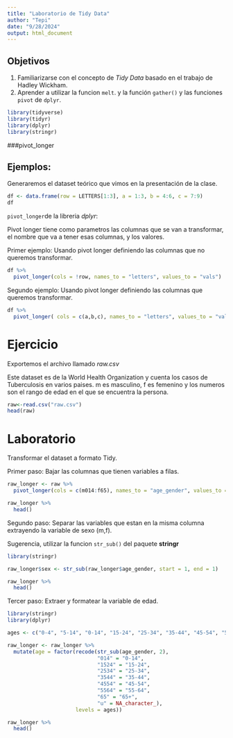 ```yaml
---
title: "Laboratorio de Tidy Data"
author: "Tepi"
date: "9/28/2024"
output: html_document
---
```



## Objetivos 

1. Familiarizarse con el concepto de *Tidy Data* basado en el trabajo de Hadley Wickham. 
2. Aprender a utilizar la funcion ```melt```. y la función ```gather()``` y las funciones ```pivot``` de ```dplyr```.


```r
library(tidyverse)
library(tidyr)
library(dplyr)
library(stringr)
```


###pivot_longer 


## Ejemplos: 

Generaremos el dataset teórico que vimos en la presentación de la clase.

```r

df <- data.frame(row = LETTERS[1:3], a = 1:3, b = 4:6, c = 7:9)
df
```


```pivot_longer```de la libreria *dplyr*:

Pivot longer tiene como parametros las columnas que se van a transformar, el nombre que va a tener esas columnas, y los valores.

Primer ejemplo: Usando pivot longer definiendo las columnas que no queremos transformar.

```r
df %>% 
  pivot_longer(cols = !row, names_to = "letters", values_to = "vals")
```

Segundo ejemplo: Usando pivot longer definiendo las columnas que queremos transformar.

```r
df %>% 
  pivot_longer( cols = c(a,b,c), names_to = "letters", values_to = "vals")

```


# Ejercicio 

Exportemos el archivo llamado *raw.csv* 

Este dataset es de la World Health Organization y cuenta los casos de Tuberculosis en varios paises. m es masculino, f es femenino y los numeros son el rango de edad en el que se encuentra la persona.

```r
raw<-read.csv("raw.csv")
head(raw)

```

# Laboratorio

Transformar el dataset a formato Tidy.



Primer paso: Bajar las columnas que tienen variables a filas.

```r
raw_longer <- raw %>% 
  pivot_longer(cols = c(m014:f65), names_to = "age_gender", values_to = "cases")

raw_longer %>% 
  head()
```

Segundo paso: Separar las variables que estan en la misma columna extrayendo la variable de sexo (m,f).

Sugerencia, utilizar la funcion ```str_sub()``` del paquete **stringr**

```r

library(stringr)

raw_longer$sex <- str_sub(raw_longer$age_gender, start = 1, end = 1)

raw_longer %>% 
  head()

```

Tercer paso: Extraer y formatear la variable de edad.

```r

library(stringr)
library(dplyr)

ages <- c("0-4", "5-14", "0-14", "15-24", "25-34", "35-44", "45-54", "55-64", "65+", NA)

raw_longer <- raw_longer %>%
  mutate(age = factor(recode(str_sub(age_gender, 2), 
                             "014" = "0-14", 
                             "1524" = "15-24", 
                             "2534" = "25-34", 
                             "3544" = "35-44", 
                             "4554" = "45-54", 
                             "5564" = "55-64", 
                             "65" = "65+", 
                             "u" = NA_character_),
                      levels = ages))

raw_longer %>% 
  head()

```





